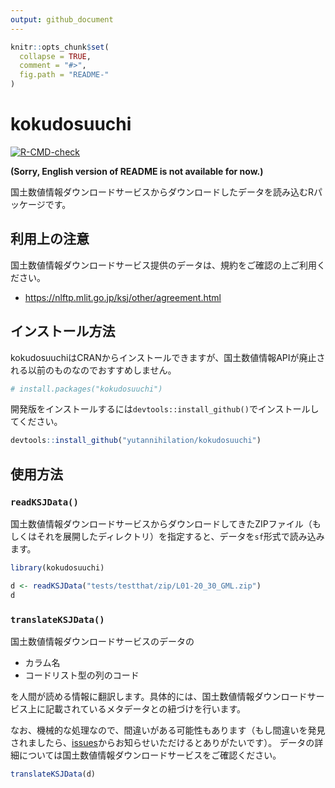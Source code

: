 ```yaml
---
output: github_document
---
```


<!-- README.md is generated from README.Rmd. Please edit that file -->

```r
knitr::opts_chunk$set(
  collapse = TRUE,
  comment = "#>",
  fig.path = "README-"
)
```
kokudosuuchi
============
<!-- badges: start -->
[![R-CMD-check](https://github.com/yutannihilation/kokudosuuchi/workflows/R-CMD-check/badge.svg)](https://github.com/yutannihilation/kokudosuuchi/actions)
<!-- badges: end -->

__(Sorry, English version of README is not available for now.)__

国土数値情報ダウンロードサービスからダウンロードしたデータを読み込むRパッケージです。


## 利用上の注意

国土数値情報ダウンロードサービス提供のデータは、規約をご確認の上ご利用ください。

* <https://nlftp.mlit.go.jp/ksj/other/agreement.html>


## インストール方法

kokudosuuchiはCRANからインストールできますが、国土数値情報APIが廃止される以前のものなのでおすすめしません。

```r
# install.packages("kokudosuuchi")
```

開発版をインストールするには`devtools::install_github()`でインストールしてください。

```r
devtools::install_github("yutannihilation/kokudosuuchi")
```

## 使用方法

### `readKSJData()`

国土数値情報ダウンロードサービスからダウンロードしてきたZIPファイル（もしくはそれを展開したディレクトリ）を指定すると、データを`sf`形式で読み込みます。

```r
library(kokudosuuchi)

d <- readKSJData("tests/testthat/zip/L01-20_30_GML.zip")
d
```


### `translateKSJData()`

国土数値情報ダウンロードサービスのデータの

* カラム名
* コードリスト型の列のコード

を人間が読める情報に翻訳します。具体的には、国土数値情報ダウンロードサービス上に記載されているメタデータとの紐づけを行います。

なお、機械的な処理なので、間違いがある可能性もあります（もし間違いを発見されましたら、[issues](https://github.com/yutannihilation/kokudosuuchi/issues)からお知らせいただけるとありがたいです）。
データの詳細については国土数値情報ダウンロードサービスをご確認ください。

```r
translateKSJData(d)
```


